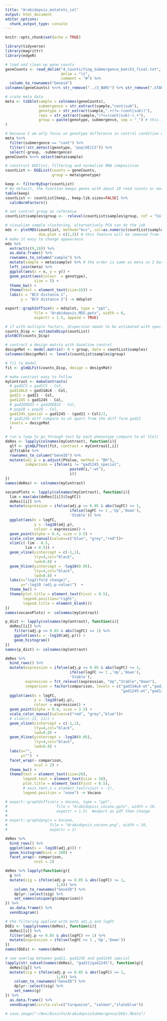 ```yaml
---
title: "Arabidopsis_mutatnts_col"
output: html_document
editor_options: 
  chunk_output_type: console
---
```


```r
knitr::opts_chunk$set(echo = TRUE)
```

```r
library(tidyverse)
library(magrittr)
library(edgeR)
```

```r
# load and clean up gene counts
geneCounts <- read_delim("4_Counts/Ying_Submergence_batch1_final.txt", 
                         delim = "\t", 
                         comment = "#") %>% 
  column_to_rownames("Geneid")
colnames(geneCounts) %<>% str_remove("../3_BAM/") %>% str_remove(".STARAligned_TAIR10.sortedByCoord.bam")

# crate meta data
meta <- tibble(sample = colnames(geneCounts),
               submergence = str_extract(sample,"cont|sub"), 
               genotype = str_extract(sample,".+(?=-(cont|sub))"),
               reps = str_extract(sample,"(?<=(cont|sub)-).+"),
               group = paste(genotype, submergence, sep = "_") # this info will fill to 'group' as col name match 'group' pram in DGEList() and converting to a single factor Exp
)

# because I am only focus on genotype difference in control condition with GABA deficient mutant, Thus I only use data in control condition with selected mutants
meta %<>% 
  filter(submergence == "cont") %>%
  filter(!str_detect(genotype, "pop|OE|CS")) %>%
  select(-group, -submergence)
geneCounts %<>% select(meta$sample)

# construct DGElist, filtering and normalize RNA composition
countList <- DGEList(counts = geneCounts,
                     group = meta$genotype) 

keep <- filterByExpr(countList)
# By default, the function keeps genes with about 10 read counts or more in a minimum number of samples, where the number of samples is chosen according to the minimum group sample size. The actual filtering uses CPM values rather than counts in order to avoid giving preference to samples with large library sizes. For this dataset, the median library size is about 18 million and 10/18 approx. 0.55, so the filterByExpr function keeps genes that have a CPM of 0.55 or more in at least 3 samples.
table(keep)
countList <- countList[keep,, keep.lib.sizes=FALSE] %>% 
  calcNormFactors()

# set control group as reference 
countList$samples$group <-  relevel(countList$samples$group, ref = "Col")
```

```r
# visualize sample clustering, alternatively PCA can do the job
mds <- plotMDS(countList, method="bcv", col=as.numeric(countList$samples$group),
               dim.plot = c(1,2)) # this feature will be removed from future edgeR release
# make it easy to change appearance 
mds %>%
  extract(c(9,10)) %>%
  as.data.frame() %>%
  rownames_to_column("sample") %>%
  mutate(sample = meta$sample) %>% # the order is same as meta so I borrowed the sample name
  left_join(meta) %>%
  ggplot(aes(x = x, y = y)) +
  geom_point(aes(colour  = genotype), 
             size = 5) +
  theme_bw() +
  theme(text = element_text(size=16)) +
  labs(x = "BCV distance 1",
       y = "BCV distance 2") -> mdsplot

export::graph2office(x = mdsplot, type = "ppt",
             file = "Arabidopsis_MDS.pptx", width = 6,
             aspectr = 1.5, append = TRUE)
```

```r
# if with multiple factors, dispersion needs to be estimated with specified design matrix (see section 2.10.2 in edgeR user's guide updated in 21 Oct. 2019)
counts_Disp <- estimateDisp(countList)
plotBCV(counts_Disp)
```

```r
# contract a design matrix with baseline control
designMat <- model.matrix(~ 0 + group, data = countList$samples)
colnames(designMat) <- levels(countList$samples$group)

# fit to model
fit <- glmQLFit(counts_Disp, design = designMat)

# make contrast easy to follow
myContrast <- makeContrasts(
  # gad1CS = gad1CS - Col,
  gad1SALK = gad1SALK - Col,
  gad21 = gad21 - Col,
  gad1245 = gad1245 - Col,
  # gad2OEB33 = gad2OEB33 - Col,
  # pop28 = pop28 - Col,
  gad1245_special = gad1245 - (gad21 + Col)/2, 
  # gad1245 diff compare to wt apart from the diff form gad21
  levels = designMat
  )
```

```r
# run a loop to go through test by each phenotype compare to wt (Col)
deRes <- lapply(colnames(myContrast), function(i){
  qlf <- glmQLFTest(fit, contrast = myContrast[,i])
  qlf$table %>% 
  rownames_to_column("GeneID") %>% 
  mutate(adj.p = p.adjust(PValue, method = "BH"),
         comparison = ifelse(i != "gad1245_special",
                             paste0(i,"-wt"),
                             i))
})
names(deRes) <- colnames(myContrast)

vocanoPlots <- lapply(colnames(myContrast), function(i){
  lim = max(abs(deRes[[i]]$logFC))
  deRes[[i]] %>% 
  mutate(expression = ifelse(adj.p <= 0.05 & abs(logFC) >= 1, 
                             ifelse(logFC >= 1 ,'Up','Down'),
                             'Stable')) %>% 
  ggplot(aes(x = logFC, 
             y = -log10(adj.p), 
             colour = expression)) +
  geom_point(alpha = 0.4, size = 3.5) +
  scale_color_manual(values=c("blue", "grey","red"))+
  xlim(c(-lim - 0.5,
         lim + 0.5)) +
  geom_vline(xintercept = c(-1,1),
             lty=4,col="black",
             lwd=0.8) +
  geom_hline(yintercept = -log10(0.05),
             lty=4,col="black",
             lwd=0.8) +
  labs(x="log2(fold change)",
       y="-log10 (adj.p-value)")  +
  theme_bw() +
  theme(plot.title = element_text(hjust = 0.5), 
        legend.position="right", 
        legend.title = element_blank())
})
names(vocanoPlots) <- colnames(myContrast)

p_dist <- lapply(colnames(myContrast), function(i){
  deRes[[i]] %>% 
    filter(adj.p <= 0.05 & abs(logFC) >= 1) %>% 
    ggplot(aes(x = -log10(adj.p))) +
    geom_histogram()
})
names(p_dist) <- colnames(myContrast)
```

```r
deRes %>% 
  bind_rows() %>% 
  mutate(expression = ifelse(adj.p <= 0.05 & abs(logFC) >= 1, 
                             ifelse(logFC >= 1 ,'Up','Down'),
                             'Stable'),
         expression = fct_relevel(expression, "Up","Stable","Down"),
         comparison = factor(comparison, levels = c("gad1SALK-wt","gad21-wt",
                                                    "gad1245-wt","gad1245_special"))) %>%
  ggplot(aes(x = logFC, 
             y = -log10(adj.p), 
             colour = expression)) +
  geom_point(alpha = 0.4, size = 3.5) +
  scale_color_manual(values=c("red", "grey","blue"))+
  # xlim(c(-11, 11)) +
  geom_vline(xintercept = c(-1,1),
             lty=4,col="black",
             lwd=0.8) +
  geom_hline(yintercept = -log10(0.05),
             lty=4,col="black",
             lwd=0.8) +
  labs(x="",
       y="")  +
  facet_wrap(~ comparison,
             ncol = 2) +
  theme_bw() +
  theme(text = element_text(size=20),
        legend.text = element_text(size = 18),
        plot.title = element_text(hjust = 0.5), 
        # axis.text.x = element_text(vjust = -1),
        legend.position = "none") -> Vocano

# export::graph2office(x = Vocano, type = "ppt",
#                      file = "Arabidopsis_vocano.pptx", width = 10,
#                      aspectr = 1.5)  #export as pdf then change
# 
# export::graph2png(x = Vocano, 
#                   file = "Arabidopsis_vocano.png", width = 10,
#                   aspectr = 1)  

deRes %>% 
  bind_rows() %>% 
  ggplot(aes(x = -log10(adj.p))) +
  geom_histogram(bins = 100) +
  facet_wrap(~ comparison,
             ncol = 2)
```

```r
deRes %>% lapply(function(g){
  g %>% 
  mutate(sig = ifelse(adj.p <= 0.05 & abs(logFC) >= 1,
                       1,0)) %>% 
    column_to_rownames("GeneID") %>% 
    dplyr::select(sig) %>%
    set_names(unique(g$comparison))
}) %>% 
  as.data.frame() %>% 
  vennDiagram()

```


```r
# the filtering applied with both adj.p and logFC
DGEs <- lapply(names(deRes), function(i){
  deRes[[i]] %>% 
  filter(adj.p <= 0.05 & abs(logFC) >= 1) %>% 
  mutate(expression = ifelse(logFC >= 1 ,'Up','Down'))
})
names(DGEs) <- names(deRes)

# see overlap between gad21, gad1245 and gad1245 special
lapply(str_subset(names(deRes), "gad21|gad1245"), function(g){
  deRes[[g]] %>% 
  mutate(sig = ifelse(adj.p <= 0.05 & abs(logFC) >= 1, 
                       1,0)) %>% 
    column_to_rownames("GeneID") %>% 
    dplyr::select(sig) %>% 
    set_names(g)
}) %>% 
  as.data.frame() %>% 
  vennDiagram(circle.col=c("turquoise", "salmon","slateblue"))

# save.image("~/Box/Bioinfo/ArabidopsisSubmergence/DGEs.RData")
```

